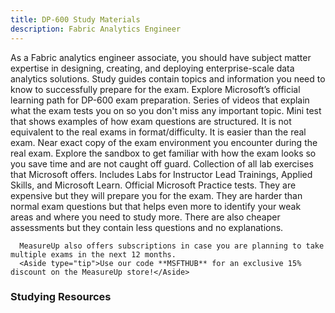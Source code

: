 ```yaml
---
title: DP-600 Study Materials
description: Fabric Analytics Engineer
---
```


<LinkCard title="Explore additional resources below!" href="#studying-resources" />

<Card title="Get Started" icon="star"> 
  <LinkCard title="Exam DP-600: Fabric Analytics Engineer" href="https://learn.microsoft.com/en-us/credentials/certifications/fabric-analytics-engineer-associate?WT.mc_id=studentamb_165290" target="_blank"/>
As a Fabric analytics engineer associate, you should have subject matter expertise in designing, creating, and deploying enterprise-scale data analytics solutions.
  <LinkCard title="DP-600 Study Guide" href="https://learn.microsoft.com/en-us/credentials/certifications/resources/study-guides/dp-600?WT.mc_id=studentamb_165290" target="_blank"/>
      Study guides contain topics and information you need to know to successfully prepare for the exam.
  <LinkCard title="Microsoft Learn" href="https://learn.microsoft.com/training/courses/dp-600t00/?WT.mc_id=studentamb_165290" target="_blank"/>
Explore Microsoft’s official learning path for DP-600 exam preparation.
  <LinkCard title="Exam Readiness Zone" href="https://learn.microsoft.com/shows/exam-readiness-zone/preparing-for-dp-600-plan-implement-and-manage-a-solution-for-data-analytics/?WT.mc_id=studentamb_165290" target="_blank"/>
      Series of videos that explain what the exam tests you on so you don't miss any important topic.
  <LinkCard title="Practice Assessment" href="https://learn.microsoft.com/credentials/certifications/fabric-analytics-engineer-associate/practice/assessment?assessment-type=practice&assessmentId=90&practice-assessment-type=certification&WT.mc_id=studentamb_165290" target="_blank"/>
      Mini test that shows examples of how exam questions are structured. It is not equivalent to the real exams in format/difficulty. It is easier than the real exam.
  <LinkCard title="Exam Sandbox" href="https://aka.ms/examdemo" target="_blank"/>
      Near exact copy of the exam environment you encounter during the real exam. Explore the sandbox to get familiar with how the exam looks so you save time and are not caught off guard.
  <LinkCard title="Exam Labs" href="https://certs.msfthub.wiki/labs/azure/dp-600/" target="_blank"/>
      Collection of all lab exercises that Microsoft offers. Includes Labs for Instructor Lead Trainings, Applied Skills, and Microsoft Learn. 
</Card>

<Card title="MeasureUp Practice Tests" icon="open-book"> 
<CardGrid>
  <LinkCard title="MeasureUp Assessment" href="https://www.measureup.com/dp-600-assessment-implementing-analytics-solutions-using-microsoft-fabric.html#u44" target="_blank"/>
  <LinkCard title="MeasureUp Practice Test" href="https://www.measureup.com/dp-600-practice-test-implementing-analytics-solutions-using-microsoft-fabric.html#u44" target="_blank"/>
</CardGrid>
  <LinkCard title="MeasureUp Subscriptions" href="https://www.measureup.com/subscription-plans-for-individuals#u44" target="_blank"/>
      Official Microsoft Practice tests. They are expensive but they will prepare you for the exam. They are harder than normal exam questions but that helps 
      even more to identify your weak areas and where you need to study more. There are also cheaper assessments but they contain less questions and no explanations.

      MeasureUp also offers subscriptions in case you are planning to take multiple exams in the next 12 months.
      <Aside type="tip">Use our code **MSFTHUB** for an exclusive 15% discount on the MeasureUp store!</Aside>
</Card>

### Studying Resources

<Tabs>

  <TabItem label="Text">
  <CardGrid>
    <LinkCard title="Microsoft Learn" href="https://learn.microsoft.com/training/courses/dp-600t00/?WT.mc_id=studentamb_165290" target="_blank"/>
  </CardGrid>
  </TabItem>

  <TabItem label="Videos">
  <CardGrid>
    <LinkCard title="Microsoft Enterprise Skills Initiative Intructor-led course" href="https://esi.microsoft.com/Search?q=DP-600&avail=Available&learningoption=Advanced+Role+Based" target="_blank"/>
  </CardGrid>
  </TabItem>

  <TabItem label="Paid">
    <CardGrid>
    </CardGrid>
  </TabItem>

  <TabItem label="Tests">
  <CardGrid>
   <LinkCard title="Microsoft Learn Practice Assessment" href="https://learn.microsoft.com/credentials/certifications/fabric-analytics-engineer-associate/practice/assessment?assessment-type=practice&assessmentId=90&practice-assessment-type=certification&WT.mc_id=studentamb_165290" target="_blank"/>
   <LinkCard title="MeasureUp Assessment" href="https://www.measureup.com/dp-600-assessment-implementing-analytics-solutions-using-microsoft-fabric.html#u44" target="_blank"/>
   <LinkCard title="MeasureUp Practice Tests" href="https://www.measureup.com/dp-600-practice-test-implementing-analytics-solutions-using-microsoft-fabric.html#u44" target="_blank"/>
  </CardGrid>
  </TabItem>

  <TabItem label="Misc">
  <CardGrid>
  </CardGrid>
  </TabItem>
  </Tabs>
